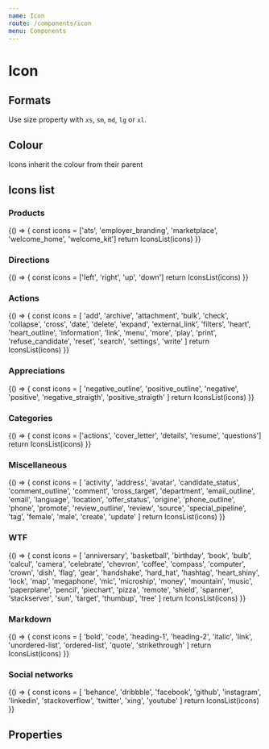 ```yaml
---
name: Icon
route: /components/icon
menu: Components
---
```




# Icon

## Formats

Use size property with `xs`, `sm`, `md`, `lg` or `xl`.

<Playground>
  <Icon name="twitter" size="xs" />
  <Icon name="twitter" size="sm" />
  <Icon name="twitter" />
  <Icon name="twitter" size="lg" />
  <Icon name="twitter" size="xl" />
</Playground>

## Colour

Icons inherit the colour from their parent

<Playground>
  <Icon color="blue" name="twitter" size="xl" />
  <Icon color="orange" name="twitter" size="xl" />
  <Icon color="green" name="twitter" size="xl" />
</Playground>

## Icons list

### Products

<Playground>
  {() => {
    const icons = ['ats', 'employer_branding', 'marketplace', 'welcome_home', 'welcome_kit']
    return IconsList(icons)
  }}
</Playground>

### Directions

<Playground>
  {() => {
    const icons = ['left', 'right', 'up', 'down']
    return IconsList(icons)
  }}
</Playground>

### Actions

<Playground>
  {() => {
    const icons = [
      'add',
      'archive',
      'attachment',
      'bulk',
      'check',
      'collapse',
      'cross',
      'date',
      'delete',
      'expand',
      'external_link',
      'filters',
      'heart',
      'heart_outline',
      'information',
      'link',
      'menu',
      'more',
      'play',
      'print',
      'refuse_candidate',
      'reset',
      'search',
      'settings',
      'write'
    ]
    return IconsList(icons)
  }}
</Playground>

### Appreciations

<Playground>
  {() => {
    const icons = [
      'negative_outline',
      'positive_outline',
      'negative',
      'positive',
      'negative_straigth',
      'positive_straigth'
    ]
    return IconsList(icons)
  }}
</Playground>

### Categories

<Playground>
  {() => {
    const icons = ['actions', 'cover_letter', 'details', 'resume', 'questions']
    return IconsList(icons)
  }}
</Playground>

### Miscellaneous

<Playground>
  {() => {
    const icons = [
      'activity',
      'address',
      'avatar',
      'candidate_status',
      'comment_outline',
      'comment',
      'cross_target',
      'department',
      'email_outline',
      'email',
      'language',
      'location',
      'offer_status',
      'origine',
      'phone_outline',
      'phone',
      'promote',
      'review_outline',
      'review',
      'source',
      'special_pipeline',
      'tag',
      'female',
      'male',
      'create',
      'update'
    ]
    return IconsList(icons)
  }}
</Playground>

### WTF

<Playground>
  {() => {
    const icons = [
      'anniversary',
      'basketball',
      'birthday',
      'book',
      'bulb',
      'calcul',
      'camera',
      'celebrate',
      'chevron',
      'coffee',
      'compass',
      'computer',
      'crown',
      'dish',
      'flag',
      'gear',
      'handshake',
      'hard_hat',
      'hashtag',
      'heart_shiny',
      'lock',
      'map',
      'megaphone',
      'mic',
      'microship',
      'money',
      'mountain',
      'music',
      'paperplane',
      'pencil',
      'piechart',
      'pizza',
      'remote',
      'shield',
      'spanner',
      'stackserver',
      'sun',
      'target',
      'thumbup',
      'tree'
    ]
    return IconsList(icons)
  }}
</Playground>

### Markdown

<Playground>
  {() => {
    const icons = [
      'bold',
      'code',
      'heading-1',
      'heading-2',
      'italic',
      'link',
      'unordered-list',
      'ordered-list',
      'quote',
      'strikethrough'
    ]
    return IconsList(icons)
  }}
</Playground>

### Social networks

<Playground>
  {() => {
    const icons = [
      'behance',
      'dribbble',
      'facebook',
      'github',
      'instagram',
      'linkedin',
      'stackoverflow',
      'twitter',
      'xing',
      'youtube'
    ]
    return IconsList(icons)
  }}
</Playground>

## Properties

<Props of={Icon} />

